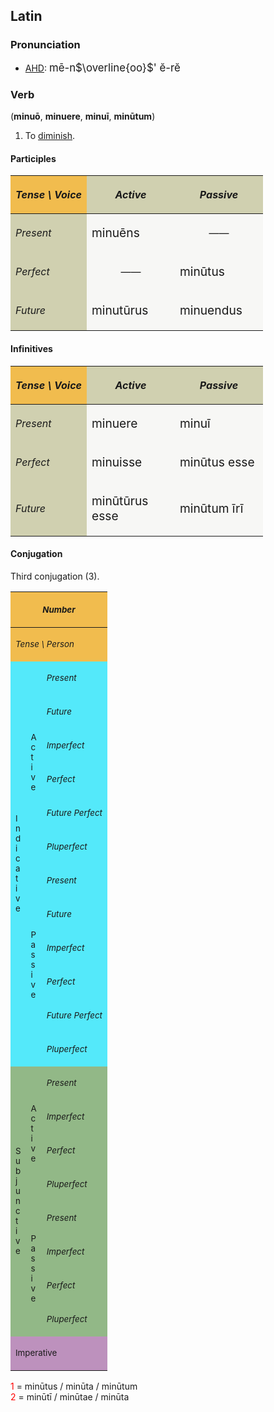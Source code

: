 ==Latin==
===Pronunciation===
*[[AHD]]: <big> m&#275;-n<font style="vertical-align:+1%"><math>\overline{oo}</math></font>' &#277;-r&#277; </big> 

===Verb===
('''minu&#333;''', '''minuere''', '''minu&#299;''', '''min&#363;tum''')
# To [[diminish]].

====Participles====
{| cellpadding="5" border="1"
!style="background:#F1BC4E;"| ''Tense \ Voice''
!style="background:#D0D0B0;"| ''Active''
!style="background:#D0D0B0;"| ''Passive''
|-
!style="background:#D0D0B0;"| ''Present''
|style="background:#F7F7F5;" width=125px| <big> minu&#275;ns
|style="background:#F7F7F5;" align="center" width=125px| &mdash;&mdash;
|-
!style="background:#D0D0B0;"| ''Perfect''
|style="background:#F7F7F5;" align="center"| &mdash;&mdash;
|style="background:#F7F7F5;"| <big> min&#363;tus
|-
!style="background:#D0D0B0;"| ''Future''
|style="background:#F7F7F5;"| <big> minut&#363;rus
|style="background:#F7F7F5;"| <big> minuendus
|}

====Infinitives====
{| cellpadding="5" border="1"
!style="background:#F1BC4E;"| ''Tense \ Voice''
!style="background:#D0D0B0;"| ''Active''
!style="background:#D0D0B0;"| ''Passive''
|-
!style="background:#D0D0B0;"| ''Present''
|style="background:#F7F7F5;" width=125px| <big> minuere
|style="background:#F7F7F5;" width=125px| <big> minu&#299;
|-
!style="background:#D0D0B0;"| ''Perfect''
|style="background:#F7F7F5;"| <big> minuisse
|style="background:#F7F7F5;"| <big> min&#363;tus esse
|-
!style="background:#D0D0B0;"| ''Future''
|style="background:#F7F7F5;"| <big> min&#363;t&#363;rus esse
|style="background:#F7F7F5;"| <big> min&#363;tum &#299;r&#299;
|}

====Conjugation====
Third conjugation (3).
{| border="1" cellpadding="2"
!style="background:#F1BC4E;" colspan=3| <small>''Number''
!style="background:#F1BC4E;" colspan=3| <small>''Singular''
!style="background:#F1BC4E;" colspan=3| <small>''Plural''
|-
!style="background:#F1BC4E;" colspan=3| <small>''Tense \ Person''
!style="background:#F1BC4E;"| <small>''1.''
!style="background:#F1BC4E;"| <small>''2.''
!style="background:#F1BC4E;"| <small>''3.''
!style="background:#F1BC4E;"| <small>''11.''
!style="background:#F1BC4E;"| <small>''22.''
!style="background:#F1BC4E;"| <small>''33.''
|-
!style="background:#54E9FA;" rowspan=12|<small>I<br>n<br>d<br>i<br>c<br>a<br>t<br>i<br>v<br>e
!style="background:#54E9FA;" rowspan=6|<small>A<br>c<br>t<br>i<br>v<br>e
!style="background:#54E9FA;"|<small>''Present''
|style="background:#FBFCE4;"|minu&#333;
|style="background:#FBFCE4;"|minuis
|style="background:#FBFCE4;"|minuit
|style="background:#FBFCE4;"|minuimus
|style="background:#FBFCE4;"|minuitis
|style="background:#FBFCE4;"|minuunt
|-
!style="background:#54E9FA;"| <small>''Future''
|style="background:#FBFCE4;"|minuam
|style="background:#FBFCE4;"|minu&#275;s
|style="background:#FBFCE4;"|minuet
|style="background:#FBFCE4;"|minu&#275;mus
|style="background:#FBFCE4;"|minu&#275;tis
|style="background:#FBFCE4;"|minuent
|-
!style="background:#54E9FA;"| <small>''Imperfect''
|style="background:#FBFCE4;"|minu&#275;bam
|style="background:#FBFCE4;"|minu&#275;b&#257;s
|style="background:#FBFCE4;"|minu&#275;bat
|style="background:#FBFCE4;"|minu&#275;b&#257;mus
|style="background:#FBFCE4;"|minu&#275;b&#257;tis
|style="background:#FBFCE4;"|minu&#275;bant
|-
!style="background:#54E9FA;"| <small>''Perfect''
|style="background:#FBFCE4;"|minu&#299;
|style="background:#FBFCE4;"|minuist&#299;
|style="background:#FBFCE4;"|minuit
|style="background:#FBFCE4;"|minuimus
|style="background:#FBFCE4;"|minuistis
|style="background:#FBFCE4;"|minu&#275;runt
|-
!style="background:#54E9FA;"| <small>''Future Perfect''
|style="background:#FBFCE4;"|minuer&#333;
|style="background:#FBFCE4;"|minueris
|style="background:#FBFCE4;"|minuerit
|style="background:#FBFCE4;"|minuerimus
|style="background:#FBFCE4;"|minueritis
|style="background:#FBFCE4;"|minuerint
|-
!style="background:#54E9FA;"| <small>''Pluperfect''
|style="background:#FBFCE4;"|minueram
|style="background:#FBFCE4;"|minuer&#257;s
|style="background:#FBFCE4;"|minuerat
|style="background:#FBFCE4;"|minuer&#257;mus
|style="background:#FBFCE4;"|minuer&#257;tis
|style="background:#FBFCE4;"|minuerant
|-
!style="background:#54E9FA;" rowspan=6| <small>P<br>a<br>s<br>s<br>i<br>v<br>e
!style="background:#54E9FA;"|<small>''Present''
|style="background:#FBFCE4;"|minuor
|style="background:#FBFCE4;"|minueris
|style="background:#FBFCE4;"|minuitur
|style="background:#FBFCE4;"|minuimur
|style="background:#FBFCE4;"|minuimin&#299;
|style="background:#FBFCE4;"|minuuntur
|-
!style="background:#54E9FA;"|<small>''Future''
|style="background:#FBFCE4;"|minuar
|style="background:#FBFCE4;"|minu&#275;ris
|style="background:#FBFCE4;"|minu&#275;tur
|style="background:#FBFCE4;"|minu&#275;mur
|style="background:#FBFCE4;"|minu&#275;min&#299;
|style="background:#FBFCE4;"|minuentur
|-
!style="background:#54E9FA;"|<small>''Imperfect''
|style="background:#FBFCE4;"|minu&#275;bar
|style="background:#FBFCE4;"|minu&#275;b&#257;ris
|style="background:#FBFCE4;"|minu&#275;b&#257;tur
|style="background:#FBFCE4;"|minu&#275;b&#257;mur
|style="background:#FBFCE4;"|minu&#275;b&#257;min&#299;
|style="background:#FBFCE4;"|minu&#275;bantur
|-
!style="background:#54E9FA;"|<small>''Perfect''
|style="background:#FBFCE4;"|min&#363;tus<font color="red"><sup>1</sup></font><br>sum
|style="background:#FBFCE4;"|min&#363;tus<font color="red"><sup>1</sup></font><br>es
|style="background:#FBFCE4;"|min&#363;tus<font color="red"><sup>1</sup></font><br>est
|style="background:#FBFCE4;"|min&#363;t&#299; <font color="red"><sup>2</sup></font><br>sumus
|style="background:#FBFCE4;"|min&#363;t&#299; <font color="red"><sup>2</sup></font><br>estis
|style="background:#FBFCE4;"|min&#363;t&#299; <font color="red"><sup>2</sup></font><br>sunt
|-
!style="background:#54E9FA;"|<small>''Future Perfect''
|style="background:#FBFCE4;"|min&#363;tus<font color="red"><sup>1</sup></font><br>er&#333;
|style="background:#FBFCE4;"|min&#363;tus<font color="red"><sup>1</sup></font><br>eris
|style="background:#FBFCE4;"|min&#363;tus<font color="red"><sup>1</sup></font><br>erit
|style="background:#FBFCE4;"|min&#363;t&#299; <font color="red"><sup>2</sup></font><br>erimus
|style="background:#FBFCE4;"|min&#363;t&#299; <font color="red"><sup>2</sup></font><br>eritis
|style="background:#FBFCE4;"|min&#363;t&#299; <font color="red"><sup>2</sup></font><br>erunt
|-
!style="background:#54E9FA;"|<small>''Pluperfect''
|style="background:#FBFCE4;"|min&#363;tus<font color="red"><sup>1</sup></font><br>eram
|style="background:#FBFCE4;"|min&#363;tus<font color="red"><sup>1</sup></font><br>er&#257;s
|style="background:#FBFCE4;"|min&#363;tus<font color="red"><sup>1</sup></font><br>erat
|style="background:#FBFCE4;"|min&#363;t&#299; <font color="red"><sup>2</sup></font><br>er&#257;mus
|style="background:#FBFCE4;"|min&#363;t&#299; <font color="red"><sup>2</sup></font><br>er&#257;tis
|style="background:#FBFCE4;"|min&#363;t&#299; <font color="red"><sup>2</sup></font><br>erant
|-
!style="background:#92B887;" rowspan=8|<small>S<br>u<br>b<br>j<br>u<br>n<br>c<br>t<br>i<br>v<br>e
!style="background:#92B887;" rowspan=4|<small>A<br>c<br>t<br>i<br>v<br>e
!style="background:#92B887;"|<small>''Present''
|style="background:#E7FEE9;"| minuam
|style="background:#E7FEE9;"| minu&#257;s
|style="background:#E7FEE9;"| minuat
|style="background:#E7FEE9;"| minu&#257;mus
|style="background:#E7FEE9;"| minu&#257;tis
|style="background:#E7FEE9;"| minuant
|-
!style="background:#92B887;"|<small>''Imperfect''
|style="background:#E7FEE9;"| minuerem
|style="background:#E7FEE9;"| minuer&#275;s
|style="background:#E7FEE9;"| minueret
|style="background:#E7FEE9;"| minuer&#275;mus
|style="background:#E7FEE9;"| minuer&#275;tis
|style="background:#E7FEE9;"| minuerent
|-
!style="background:#92B887;"|<small>''Perfect''
|style="background:#E7FEE9;"| minuerim
|style="background:#E7FEE9;"| minuer&#299;s
|style="background:#E7FEE9;"| minuerit
|style="background:#E7FEE9;"| minuer&#299;mus
|style="background:#E7FEE9;"| minuer&#299;tis
|style="background:#E7FEE9;"| minuerint
|-
!style="background:#92B887;"|<small>''Pluperfect''
|style="background:#E7FEE9;"| minuissem
|style="background:#E7FEE9;"| minuiss&#275;s
|style="background:#E7FEE9;"| minuisset
|style="background:#E7FEE9;"| minuiss&#275;mus
|style="background:#E7FEE9;"| minuiss&#275;tis
|style="background:#E7FEE9;"| minuissent
|-
!style="background:#92B887;" rowspan=4|<small>P<br>a<br>s<br>s<br>i<br>v<br>e
!style="background:#92B887;"|<small>''Present''
|style="background:#E7FEE9;"| minuar
|style="background:#E7FEE9;"| minu&#257;ris
|style="background:#E7FEE9;"| minu&#257;tur
|style="background:#E7FEE9;"| minu&#257;mur
|style="background:#E7FEE9;"| minu&#257;min&#299;
|style="background:#E7FEE9;"| minuantur
|-
!style="background:#92B887;"|<small>''Imperfect''
|style="background:#E7FEE9;"| minuerer
|style="background:#E7FEE9;"| minuer&#275;ris
|style="background:#E7FEE9;"| minuer&#275;tur
|style="background:#E7FEE9;"| minuer&#275;mur
|style="background:#E7FEE9;"| minuer&#275;min&#299;
|style="background:#E7FEE9;"| minuerentur
|-
!style="background:#92B887;"|<small>''Perfect''
|style="background:#E7FEE9;"|min&#363;tus<font color="red"><sup>1</sup></font><br>sim
|style="background:#E7FEE9;"|min&#363;tus<font color="red"><sup>1</sup></font><br>s&#299;s
|style="background:#E7FEE9;"|min&#363;tus<font color="red"><sup>1</sup></font><br>sit
|style="background:#E7FEE9;"|min&#363;t&#299; <font color="red"><sup>2</sup></font><br>s&#299;mus
|style="background:#E7FEE9;"|min&#363;t&#299; <font color="red"><sup>2</sup></font><br>s&#299;tis
|style="background:#E7FEE9;"|min&#363;t&#299; <font color="red"><sup>2</sup></font><br>sint
|-
!style="background:#92B887;"|<small>''Pluperfect''
|style="background:#E7FEE9;"|min&#363;tus<font color="red"><sup>1</sup></font><br>essem
|style="background:#E7FEE9;"|min&#363;tus<font color="red"><sup>1</sup></font><br>ess&#275;s
|style="background:#E7FEE9;"|min&#363;tus<font color="red"><sup>1</sup></font><br>esset
|style="background:#E7FEE9;"|min&#363;t&#299; <font color="red"><sup>2</sup></font><br>ess&#275;mus
|style="background:#E7FEE9;"|min&#363;t&#299; <font color="red"><sup>2</sup></font><br>ess&#275;tis
|style="background:#E7FEE9;"|min&#363;t&#299; <font color="red"><sup>2</sup></font><br>essent
|-
!style="background:#BD91BD;" colspan=3| <small>Imperative
|style="background:#FCF2E9;" align="center"|&mdash;&mdash;
|style="background:#FCF2E9;"| minue
|style="background:#FCF2E9;" align="center"|&mdash;&mdash;
|style="background:#FCF2E9;" align="center"|&mdash;&mdash;
|style="background:#FCF2E9;"| minuite
|style="background:#FCF2E9;" align="center"|&mdash;&mdash;
|}
<font color="red"> 1 </font> = min&#363;tus / min&#363;ta / min&#363;tum <br>
<font color="red"> 2 </font> = min&#363;t&#299; / min&#363;tae / min&#363;ta <br>